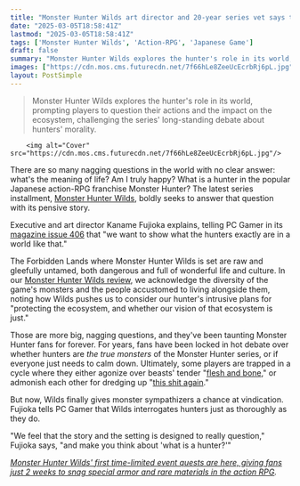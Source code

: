 ```yaml
---
title: "Monster Hunter Wilds art director and 20-year series vet says the new game intentionally leans into a question fans have debated forever: 'What is a hunter?'"
date: "2025-03-05T18:58:41Z"
lastmod: "2025-03-05T18:58:41Z"
tags: ['Monster Hunter Wilds', 'Action-RPG', 'Japanese Game']
draft: false
summary: "Monster Hunter Wilds explores the hunter's role in its world, prompting players to question their actions and the impact on the ecosystem, challenging the series' long-standing debate about hunters' morality."
images: ["https://cdn.mos.cms.futurecdn.net/7f66hLe8ZeeUcEcrbRj6pL.jpg"]
layout: PostSimple
---
```

> Monster Hunter Wilds explores the hunter's role in its world, prompting players to question their actions and the impact on the ecosystem, challenging the series' long-standing debate about hunters' morality.


        <img alt="Cover" src="https://cdn.mos.cms.futurecdn.net/7f66hLe8ZeeUcEcrbRj6pL.jpg"/>
        
There are so many nagging questions in the world with no clear answer: what's the meaning of life? Am I truly happy? What is a hunter in the popular Japanese action-RPG franchise Monster Hunter? The latest series installment, [Monster Hunter Wilds](https://www.gamesradar.com/games/monster-hunter/monster-hunter-wilds-guide/), boldly seeks to answer that question with its pensive story.

Executive and art director Kaname Fujioka explains, telling PC Gamer in its [magazine issue 406](https://www.pcgamer.com/gaming-industry/pc-gamer-magazines-new-issue-is-on-sale-now-the-blood-of-dawnwalker/) that "we want to show what the hunters exactly are in a world like that."

The Forbidden Lands where Monster Hunter Wilds is set are raw and gleefully untamed, both dangerous and full of wonderful life and culture. In our [Monster Hunter Wilds review](https://www.gamesradar.com/games/monster-hunter/monster-hunter-wilds-review/), we acknowledge the diversity of the game's monsters and the people accustomed to living alongside them, noting how Wilds pushes us to consider our hunter's intrusive plans for "protecting the ecosystem, and whether our vision of that ecosystem is just."

Those are more big, nagging questions, and they've been taunting Monster Hunter fans for forever. For years, fans have been locked in hot debate over whether hunters are *the true monsters* of the Monster Hunter series, or if everyone just needs to calm down. Ultimately, some players are trapped in a cycle where they either agonize over beasts' tender "[flesh and bone](https://www.reddit.com/r/MonsterHunter/comments/mftd0z/are_the_huntersthe_true_monsters/)," or admonish each other for dredging up "[this shit again](https://www.reddit.com/r/MonsterHunter/comments/aejysj/hunters_are_the_true_monsters/)."

But now, Wilds finally gives monster sympathizers a chance at vindication. Fujioka tells PC Gamer that Wilds interrogates hunters just as thoroughly as they do.

"We feel that the story and the setting is designed to really question," Fujioka says, "and make you think about 'what is a hunter?'"

[<em>Monster Hunter Wilds' first time-limited event quests are here, giving fans just 2 weeks to snag special armor and rare materials in the action RPG</em>](https://www.gamesradar.com/games/monster-hunter/monster-hunter-wilds-first-time-limited-event-quests-are-here-giving-fans-just-2-weeks-to-snag-special-armor-and-rare-materials-in-the-action-rpg/)*.*
        